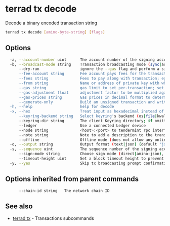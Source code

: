# terrad tx decode

Decode a binary encoded transaction string

```sh Terrad
terrad tx decode [amino-byte-string] [flags]
```

## Options

```sh Terrad
  -a, --account-number uint      The account number of the signing account (offline mode only)
  -b, --broadcast-mode string    Transaction broadcasting mode (sync|async|block) (default "sync")
      --dry-run                  ignore the --gas flag and perform a simulation of a transaction, but don't broadcast it (when enabled, the local Keybase is not accessible)
      --fee-account string       Fee account pays fees for the transaction instead of deducting from the signer
      --fees string              Fees to pay along with transaction; eg: 10uatom
      --from string              Name or address of private key with which to sign
      --gas string               gas limit to set per-transaction; set to "auto" to calculate sufficient gas automatically (default 200000)
      --gas-adjustment float     adjustment factor to be multiplied against the estimate returned by the tx simulation; if the gas limit is set manually this flag is ignored  (default 1)
      --gas-prices string        Gas prices in decimal format to determine the transaction fee (e.g. 0.1uatom)
      --generate-only            Build an unsigned transaction and write it to STDOUT (when enabled, the local Keybase is not accessible)
  -h, --help                     help for decode
  -x, --hex                      Treat input as hexadecimal instead of base64
      --keyring-backend string   Select keyring's backend (os|file|kwallet|pass|test|memory) (default "os")
      --keyring-dir string       The client Keyring directory; if omitted, the default 'home' directory will be used
      --ledger                   Use a connected Ledger device
      --node string              <host>:<port> to tendermint rpc interface for this chain (default "tcp://localhost:26657")
      --note string              Note to add a description to the transaction (previously --memo)
      --offline                  Offline mode (does not allow any online functionality
  -o, --output string            Output format (text|json) (default "json")
  -s, --sequence uint            The sequence number of the signing account (offline mode only)
      --sign-mode string         Choose sign mode (direct|amino-json), this is an advanced feature
      --timeout-height uint      Set a block timeout height to prevent the tx from being committed past a certain height
  -y, --yes                      Skip tx broadcasting prompt confirmation
```

## Options inherited from parent commands

```
      --chain-id string   The network chain ID
```

## See also

* [terrad tx](terrad_tx.mdx)	 - Transactions subcommands



